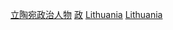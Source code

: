 [[Category:立陶宛政治人物|]]
[[Category:各職業立陶宛女人|政]]
[[Category:欧洲各国女性政治人物|Lithuania]]
[[Category:東歐女性政治人物|Lithuania]]